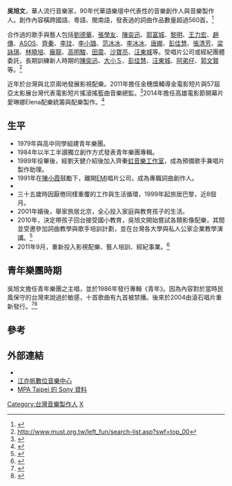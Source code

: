 {{multiple issues|
{{copyedit|time=2014-05-21T01:42:12+00:00}}
{{original research|time=2014-05-21T01:42:12+00:00}}
{{Bare URLs|time=2019-01-07T09:34:23+00:00}}
{{prose|time=2019-01-07T09:34:23+00:00}}
{{BLPsources}}
{{autobiography|time=2019-01-07T09:34:23+00:00}}
}}
{{藝人
| 姓名 = 吳旭文
| 類型 = 製作人
| 圖片 =
| 圖片名稱 = 
| 圖片尺寸 = 
| 羅馬拼音 = Wu Hsu-wen
| 英文名 = Shermann Wu
| 綽號 = 雪曼
| 配偶 = {{marriage|已婚|2001}}
| 兒女 = 二子女
| 出生日期 = {{birth_date_and_age|1963|12|15}}
| 出生地點 = {{TWN}}[[台北市|台北市]]
| 國籍 = {{ROC}} 
| 教育程度 =  
| 職業 = [[製作人|製作人]]、[[作曲人|作曲人]]、[[作詞人|作詞人]]、[[音樂總監|音樂總監]]
| 演奏樂器 = 
| 活躍年代 = 
| 經紀公司 = 
| 網站 = 
| imdb = 4712046
}}

'''吳旭文'''{{BD|1963年|12月15日||}}，華人流行音樂家，90年代華語樂壇中代表性的音樂創作人與音樂製作人。創作內容橫跨國語、粵語、閩南語，發表過的詞曲作品數量超過560首。<ref>{{cite web |url=http://www.must.org.tw/left_fun/music_search.asp?swf=top_00 |title=存档副本 |accessdate=2014-05-14 |deadurl=yes |archiveurl=https://web.archive.org/web/20140514152117/http://www.must.org.tw/left_fun/music_search.asp?swf=top_00 |archivedate=2014-05-14 }}</ref>

合作過的歌手與藝人包括[[劉德華|劉德華]]、[[張學友|張學友]]、[[陳奕迅|陳奕迅]]、[[郭富城|郭富城]]、[[黎明|黎明]]、[[王力宏|王力宏]]、[[趙傳|趙傳]]、[[ASOS|ASOS]]、[[齊秦|齊秦]]、[[李玟|李玟]]、[[李小璐|李小璐]]、[[范冰冰|范冰冰]]、[[李冰冰|李冰冰]]、[[唐娜|唐娜]]、[[彭佳慧|彭佳慧]]、[[張清芳|張清芳]]、[[梁詠琪|梁詠琪]]、[[林曉培|林曉培]]、[[龐龍|龐龍]]、[[高明駿|高明駿]]、[[田震|田震]]、[[沙寶亮|沙寶亮]]、[[汪東城|汪東城]]等。受唱片公司或經紀團體委託，長期訓練新人時期的[[陳奕迅|陳奕迅]]、[[大小Ｓ|大小Ｓ]]、[[彭佳慧|彭佳慧]]、[[汪東城|汪東城]]、[[阿弟仔|阿弟仔]]、[[郭文賢|郭文賢]]等。<ref>http://www.must.org.tw/left_fun/search-list.asp?swf=top_00{{dead link|date=2017年12月 |bot=InternetArchiveBot |fix-attempted=yes }}</ref>

近年於台灣與北京兩地發展影視配樂。2011年擔任金穗獎輔導金電影短片與57屆亞太影展台灣代表電影短片搖滾搖籃曲音樂總監。<ref>{{Cite web |url=http://www.taiwancinema.com/ct_71323_255 |title=存档副本 |access-date=2014-10-30 |archive-url=https://web.archive.org/web/20141030113258/http://www.taiwancinema.com/ct_71323_255 |archive-date=2014-10-30 |dead-url=yes }}</ref>2014年擔任高雄電影節開幕片愛琳娜Elena配樂統籌與配樂製作。<ref>{{cite web|url=https://www.kff.tw/?ID=$2001&IDK=2&EXEC=D&DATA=2354|title=首頁 - 2018高雄電影節|website=www.kff.tw|accessdate=2019-01-12|archive-date=2019-01-07|archive-url=https://web.archive.org/web/20190107233043/https://www.kff.tw/?ID=$2001&IDK=2&EXEC=D&DATA=2354|dead-url=no}}</ref>

== 生平 ==
* 1979年與高中同學組建青年樂團。
* 1984年以半工半讀獨立創作方式發表青年樂團專輯。
* 1989年役畢後，經劉天健介紹後加入齊秦[[虹音樂工作室|虹音樂工作室]]，成為預備歌手兼唱片製作助理。
* 1991年在[[陳小霞|陳小霞]]鼓勵下，離開[[EMI|EMI]]唱片公司，成為專職詞曲創作人。
*{{Fact|1992至1998年密集發表歌曲近500首，歌詞近330首。}}
* 三十五歲時因厭倦同樣重覆的工作與生活循環，1999年起旅居巴黎，近8個月。
* 2001年婚後，舉家旅居北京，全心投入家庭與教育孩子的生活。
* 2010年，決定帶孩子回台接受國小教育，吳旭文開始嘗試各類影像配樂，其間並受邀參加詞曲教學與歌手培訓計劃，並在台灣各大學與私人公家企業教學演講。<ref>{{cite web|url=http://www.fan-music.com/child/teacher_insidePages.php?news_id=212|title=江亦帆數位音樂-MIDI編曲課程、錄音混音、歌唱樂器教學、電腦編曲|website=www.fan-music.com|access-date=2014-05-13|archive-url=https://web.archive.org/web/20140514154443/http://www.fan-music.com/child/teacher_insidePages.php?news_id=212|archive-date=2014-05-14|dead-url=yes}}</ref>
* 2011年9月，重新投入影視配樂、藝人培訓、經紀事業。<ref>{{cite web|url=https://www.facebook.com/permalink.php?story_fbid=291218667567153&id=271272086228478|title=段林希|website=www.facebook.com}}</ref>

== 青年樂團時期 ==
吳旭文擔任青年樂團之主唱，並於1986年發行專輯《青年》。因為內容對於當時民風保守的台灣來說過於敏感，十首歌曲有九首被禁播。後來於2004由滾石唱片重新發行。<ref>{{cite web|url=https://www.kkbox.com/tw/tc/artist/iB4XSCvqJxgIOb00F077z08J-index-1.html|title=青年樂團|website=KKBOX|accessdate=2019-01-12|archive-date=2019-01-12|archive-url=https://web.archive.org/web/20190112150120/https://www.kkbox.com/tw/tc/artist/iB4XSCvqJxgIOb00F077z08J-index-1.html|dead-url=no}}</ref><ref>{{cite web|url=http://tc.wangchao.net.cn/bt/detail_29656.html|title=青年乐队 -《青年》[MP3] - 王朝网络 - wangchao.net.cn|website=tc.wangchao.net.cn|accessdate=2014-05-13|archive-date=2014-05-14|archive-url=https://web.archive.org/web/20140514054458/http://tc.wangchao.net.cn/bt/detail_29656.html|dead-url=no}}</ref>
== 參考 ==
{{reflist}}

== 外部連結 ==
*{{Sinaweibo|2367399665|寫歌的吳旭文}}
*[https://web.archive.org/web/20140514154443/http://www.fan-music.com/child/teacher_insidePages.php?news_id=212 江亦帆數位音樂中心]
*[http://www.mpa-taipei.org.tw/Membership/Detail.asp?Cmy=sony MPA Taipei 的 Sony 資料]{{Wayback|url=http://www.mpa-taipei.org.tw/Membership/Detail.asp?Cmy=sony |date=20150225125223 }}

[[Category:台灣音樂製作人|Category:台灣音樂製作人]]
[[Category:吳姓|X]]